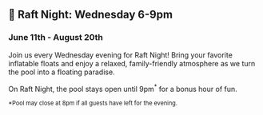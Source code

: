 
## 🦩 Raft Night: Wednesday 6-9pm
### June 11th - August 20th

Join us every Wednesday evening for Raft Night! Bring your favorite inflatable floats and enjoy a relaxed, family-friendly atmosphere as we turn the pool into a floating paradise.

On Raft Night, the pool stays open until 9pm<sup>*</sup> for a bonus hour of fun.

<sup>*Pool may close at 8pm if all guests have left for the evening.</sup>
